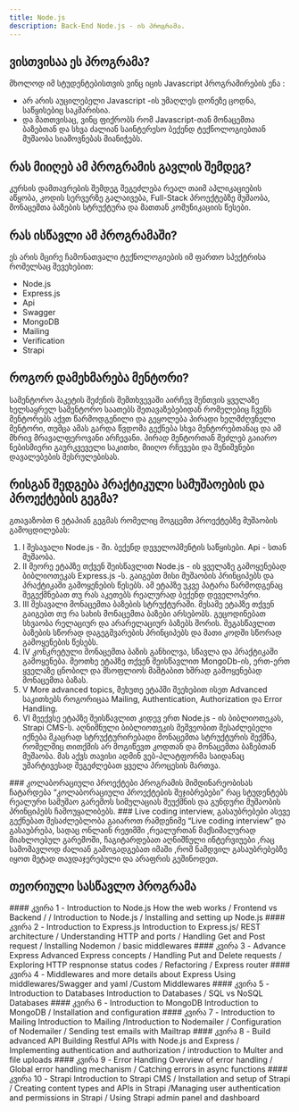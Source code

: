 ```yaml
---
title: Node.js
description: Back-End Node.js - ის პროგრამა.
---
```


## ვისთვისაა ეს პროგრამა?

მხოლოდ იმ სტუდენტებისთვის ვინც იცის Javascript პროგრამირების ენა :
- არ არის აუცილებელი Javascript -ის უმაღლეს დონეზე ცოდნა, საწყისებიც საკმარისია.
- და მათთვისაც, ვინც ფიქრობს რომ Javascript-თან  მონაცემთა ბაზებთან და სხვა ძალიან საინტერესო ბექენდ ტექნოლოგიებთან მუშაობა სიამოვნებას მიანიჭებს.

## რას მიიღებ ამ პროგრამის გავლის შემდეგ?

კურსის დამთავრების შემდეგ შეგეძლება რეალ თაიმ აპლიკაციების აწყობა, კოდის სერვერზე გალაივება, Full-Stack პროექტებზე მუშაობა, მონაცემთა ბაზების სტრუქტურა და მათთან კომუნიკაციის წესები.	

## რას ისწავლი ამ პროგრამაში?
ეს არის მცირე ჩამონათვალი ტექნოლოგიების იმ ფართო სპექტრისა რომელსაც შევეხებით:

- Node.js
- Express.js
- Api
- Swagger
- MongoDB
- Mailing
- Verification
- Strapi

## როგორ დამეხმარება მენტორი?
სამენტორო პაკეტის შეძენის შემთხვევაში აირჩევ შენთვის ყველაზე ხელსაყრელ სამენტორო საათებს შეთავაზებებიდან რომელებიც ჩვენს მენტორებს აქვთ წარმოდგენილი და გეყოლება პირადი ხელმძღვნელი მენტორი, თუმცა ამას გარდა წვდომა გექნება სხვა მენტორებთანაც და ამ მხრივ მრავალფეროვანი არჩევანი. პირად მენტორთან შეძლებ გაიარო ნებისმიერი გაურკვეველი საკითხი, მიიღო რჩევები და შენიშვნები დავალებების შესრულებისას.


## რისგან შედგება პრაქტიკული სამუშაოების და პროექტების გეგმა?
გთავაზობთ 6 ეტაპიან გეგმას რომელიც მოგცემთ პროექტებზე მუშაობის გამოცდილებას:

1. I შესავალი Node.js - ში. ბექენდ დეველოპმენტის საწყისები. Api - სთან მუშაობა.
1. II მეორე ეტაპზე თქვენ შეისწავლით Node.js - ის ყველაზე გამოყენებად ბიბლიოთეკას Express.js -ს. გაიგებთ მისი მუშაობის პრინციპებს და პრაქტიკაში გამოყენების წესებს. ამ ეტაპზე უკვე პატარა წარმოდგენაც შეგექმნებათ თუ რას აკეთებს რეალურად ბექენდ დეველოპერი.
1. III შესავალი მონაცემთა ბაზების სტრუქტურაში. მესამე ეტაპზე თქვენ გაიგებთ თუ რა სახის მონაცემთა ბაზები არსებობს. გეცოდინებათ სხვაობა რელაციურ და არარელაციურ ბაზებს შორის. შეგასწავლით ბაზების სწორად დაგეგმვარების პრინციპებს და მათი კოდში სწორად გამოყენების წესებს.
1. IV კონკრეტული მონაცემთა ბაზის განხილვა, სწავლა და პრაქტიკაში გამოყენება. მეოთხე ეტაპზე თქვენ შეისწავლით MongoDb-ის, ერთ-ერთ ყველაზე ცნობილ და მსოფლიოს მაშტაბით ხშრად გამოყენებად მონაცემთა ბაზას.
1. V More advanced topics, მეხუთე ეტაპში შეეხებით ისეთ Advanced საკითხებს როგორიცაა Mailing, Authentication, Authorization და Error Handling.
1. VI მეექვსე ეტაპზე შეისწავლით კიდევ ერთ Node.js - ის ბიბლიოთეკას, Strapi CMS-ს. აღნიშნული ბიბლიოთეკის მეშვეობით შესაძლებელი იქნება მკაცრად სტრუქტურირებადი მონაცემთა სტრუქტურის შექმნა, რომელშიც თითქმის არ მოგიწევთ კოდთან და მონაცემთა ბაზებთან მუშაობა. მას აქვს თავისი ადმინ ვებ-პლატფორმა საიდანაც უმარტივესად შეგეძლებათ ყველა პროცესის მართვა.


<Callout>
### კოლაბორაციული პროექტები
პროგრამის მიმდინარეობისას ჩატარდება “კოლაბორაციული პროექტების შეჯიბრებები” რაც სტუდენტებს რეალური სამუშაო გარემოს სიმულაციას შეუქმნის და გუნდური მუშაობის პრინციპებს ჩამოუყალიბებს.
</Callout>

<Callout>
### Live coding interview, გასაუბრებები
ასევე გექნებათ შესაძლებლობა გაიაროთ რამდენიმე “Live coding interview” და გასაუბრება, სადაც ონლაინ რეჟიმში ,რეალურთან მაქსიმალურად მიახლოებულ გარემოში, ჩაგიტარდებათ აღნიშნული ინტერვიუები ,რაც სამომავლოდ ძალიან გამოგადგებათ იმაში ,რომ ნამდვილ გასაუბრებებზე იყოთ მეტად თავდაჯერებული და არაფრის გეშინოდეთ.
</Callout>


## თეორიული სასწავლო პროგრამა

<div className="grid sm:grid-cols-2 gap-4 mt-6">

<Card>
#### კვირა 1 - Introduction to Node.js
How the web works / Frontend vs Backend / 
/ Introduction to Node.js / 
Installing and setting up Node.js
</Card>

<Card>
#### კვირა 2 - Introduction to Express.js
Introduction to Express.js/ REST architecture / Understanding HTTP and ports / 
Handling Get and Post request / Installing Nodemon / basic middlewares
</Card>

<Card>
#### კვირა 3 - Advance Express
Advanced Express concepts / Handling Put and Delete requests / 
Exploring HTTP respnonse status codes / 
Refactoring / Express router
</Card>

<Card>
#### კვირა 4 - Middlewares and more details about Express
Using middlewares/Swagger and yaml /Custom Middlewares 
</Card>

<Card>
#### კვირა 5 - Introduction to Databases
Introduction to Databases / SQL vs NoSQL Databases
</Card>

<Card>
#### კვირა 6 - Introduction to MongoDB
Introduction to MongoDB / Installation and configuration 
</Card>

<Card>
#### კვირა 7 - Introduction to Mailing
Introduction to Mailing /Introduction to Nodemailer / Configuration of Nodemailer / Sending test emails with Mailtrap
</Card>

<Card>
#### კვირა 8 - Build advanced API
Building Restful APIs with Node.js and Express / Implementing authentication and authorization / introduction to Multer and file uploads
</Card>

<Card>
#### კვირა 9 - Error Handling
Overview of error handling / Global error handling mechanism / Catching errors in async functions
</Card>

<Card>
#### კვირა 10 - Strapi
Introduction to Strapi CMS / Installation and setup of Strapi / 
Creating content types and APIs in Strapi /Managing user authentication and permissions in Strapi / 
Using Strapi admin panel and dashboard
</Card>

</div>
